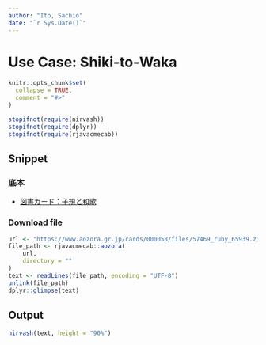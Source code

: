 ```yaml
---
author: "Ito, Sachio"
date: "`r Sys.Date()`"
---
```


# Use Case: Shiki-to-Waka

```r
knitr::opts_chunk$set(
  collapse = TRUE,
  comment = "#>"
)

stopifnot(require(nirvash))
stopifnot(require(dplyr))
stopifnot(require(rjavacmecab))
```

## Snippet

### 底本

- [図書カード：子規と和歌](https://www.aozora.gr.jp/cards/000058/card57469.html)

### Download file

```r
url <- "https://www.aozora.gr.jp/cards/000058/files/57469_ruby_65939.zip"
file_path <- rjavacmecab::aozora(
    url,
    directory = ""
)
text <- readLines(file_path, encoding = "UTF-8")
unlink(file_path)
dplyr::glimpse(text)
```

## Output

```r
nirvash(text, height = "90%")
```

